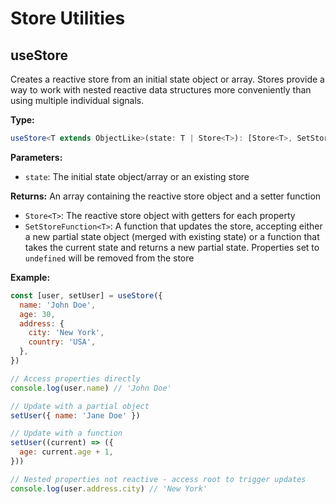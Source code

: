 # Store Utilities

## useStore

Creates a reactive store from an initial state object or array. Stores provide a way to work with nested reactive data structures more conveniently than using multiple individual signals.

**Type:**

```ts
useStore<T extends ObjectLike>(state: T | Store<T>): [Store<T>, SetStoreFunction<T>]
```

**Parameters:**

- `state`: The initial state object/array or an existing store

**Returns:** An array containing the reactive store object and a setter function

- `Store<T>`: The reactive store object with getters for each property
- `SetStoreFunction<T>`: A function that updates the store, accepting either a new partial state object (merged with existing state) or a function that takes the current state and returns a new partial state. Properties set to `undefined` will be removed from the store

**Example:**

```jsx
const [user, setUser] = useStore({
  name: 'John Doe',
  age: 30,
  address: {
    city: 'New York',
    country: 'USA',
  },
})

// Access properties directly
console.log(user.name) // 'John Doe'

// Update with a partial object
setUser({ name: 'Jane Doe' })

// Update with a function
setUser((current) => ({
  age: current.age + 1,
}))

// Nested properties not reactive - access root to trigger updates
console.log(user.address.city) // 'New York'
```
